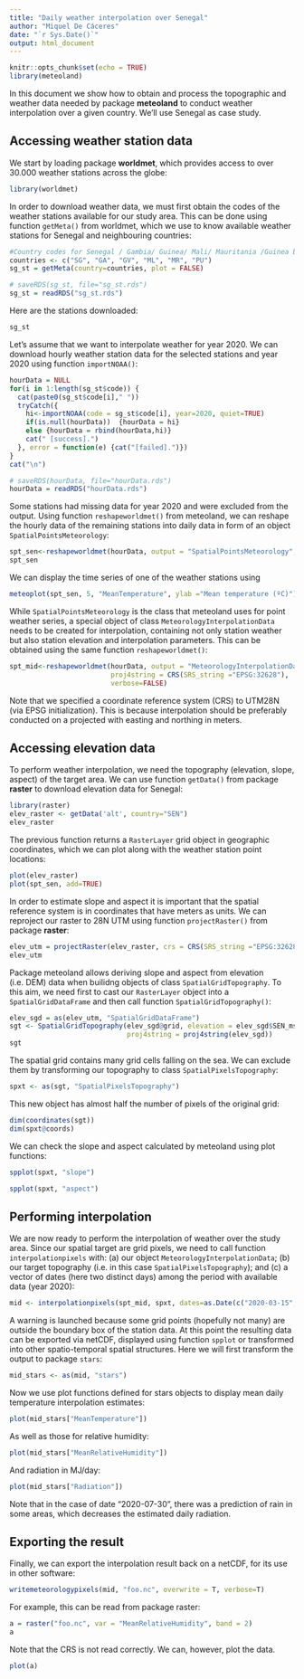 ```yaml
---
title: "Daily weather interpolation over Senegal"
author: "Miquel De Cáceres"
date: "`r Sys.Date()`"
output: html_document
---
```


```r
knitr::opts_chunk$set(echo = TRUE)
library(meteoland)
```

In this document we show how to obtain and process the topographic and weather data needed by package **meteoland** to conduct weather interpolation over a given country. We'll use Senegal as case study.

## Accessing weather station data

We start by loading package **worldmet**, which provides access to over 30.000 weather stations across the globe:
```r
library(worldmet)
```
In order to download weather data, we must first obtain the codes of the weather stations available for our study area. This can be done using function `getMeta()` from worldmet, which we use to know available weather stations for Senegal and neighbouring countries:
```r
#Country codes for Senegal / Gambia/ Guinea/ Mali/ Mauritania /Guinea bissau
countries <- c("SG", "GA", "GV", "ML", "MR", "PU")
sg_st = getMeta(country=countries, plot = FALSE) 
```

```r
# saveRDS(sg_st, file="sg_st.rds")
sg_st = readRDS("sg_st.rds")
```
Here are the stations downloaded:
```r
sg_st
```

Let's assume that we want to interpolate weather for year 2020. We can download hourly weather station data for the selected stations and year 2020 using function `importNOAA()`:
```r
hourData = NULL
for(i in 1:length(sg_st$code)) {
  cat(paste0(sg_st$code[i]," "))
  tryCatch({
    hi<-importNOAA(code = sg_st$code[i], year=2020, quiet=TRUE)
    if(is.null(hourData))  {hourData = hi}
    else {hourData = rbind(hourData,hi)}
    cat(" [success].")
  }, error = function(e) {cat("[failed].")})
}
cat("\n")
```
```r
# saveRDS(hourData, file="hourData.rds")
hourData = readRDS("hourData.rds")
```

Some stations had missing data for year 2020 and were excluded from the output. Using function `reshapeworldmet()` from meteoland, we can reshape the hourly data of the remaining stations into daily data in form of an object `SpatialPointsMeteorology`:
```r
spt_sen<-reshapeworldmet(hourData, output = "SpatialPointsMeteorology", verbose=FALSE)
spt_sen
```

We can display the time series of one of the weather stations using
```r
meteoplot(spt_sen, 5, "MeanTemperature", ylab ="Mean temperature (ºC)")
```

While `SpatialPointsMeteorology` is the class that meteoland uses for point weather series, a special object of class `MeteorologyInterpolationData` needs to be created for interpolation, containing not only station weather but also station elevation and interpolation parameters. This can be obtained using the same function `reshapeworldmet()`:

```r
spt_mid<-reshapeworldmet(hourData, output = "MeteorologyInterpolationData", 
                         proj4string = CRS(SRS_string ="EPSG:32628"),
                         verbose=FALSE)
```

Note that we specified a coordinate reference system (CRS) to UTM28N (via EPSG initialization). This is because interpolation should be preferably conducted on a projected  with easting and northing in meters.

## Accessing elevation data

To perform weather interpolation, we need the topography (elevation, slope, aspect) of the target area. We can use function `getData()` from package **raster** to download elevation data for Senegal:
```r
library(raster)
elev_raster <- getData('alt', country="SEN")
elev_raster
```
The previous function returns a `RasterLayer` grid object in geographic coordinates, which we can plot along with the weather station point locations:
```r
plot(elev_raster)
plot(spt_sen, add=TRUE)
```

In order to estimate slope and aspect it is important that the spatial reference system is in coordinates that have meters as units. We can reproject our raster to 28N UTM using function `projectRaster()` from package **raster**:
```r
elev_utm = projectRaster(elev_raster, crs = CRS(SRS_string ="EPSG:32628"))
elev_utm
```
Package meteoland allows deriving slope and aspect from elevation (i.e. DEM) data when builidng objects of class `SpatialGridTopography`. To this aim, we need first to cast our `RasterLayer` object into a `SpatialGridDataFrame` and then call function `SpatialGridTopography()`:
```r
elev_sgd = as(elev_utm, "SpatialGridDataFrame")
sgt <- SpatialGridTopography(elev_sgd@grid, elevation = elev_sgd$SEN_msk_alt, 
                             proj4string = proj4string(elev_sgd))
sgt
```
The spatial grid contains many grid cells falling on the sea. We can exclude them by transforming our topography to class `SpatialPixelsTopography`:

```r
spxt <- as(sgt, "SpatialPixelsTopography")
```
This new object has almost half the number of pixels of the original grid:
```r
dim(coordinates(sgt))
dim(spxt@coords)
```
We can check the slope and aspect calculated by meteoland using plot functions:
```r
spplot(spxt, "slope")
```

```r
spplot(spxt, "aspect")
```

## Performing interpolation

We are now ready to perform the interpolation of weather over the study area. Since our spatial target are grid pixels, we need to call function `interpolationpixels` with: (a) our object `MeteorologyInterpolationData`; (b) our target topography (i.e. in this case `SpatialPixelsTopography`); and (c) a vector of dates (here two distinct days) among the period with available data (year 2020):
```r
mid <- interpolationpixels(spt_mid, spxt, dates=as.Date(c("2020-03-15", "2020-07-30")))
```
A warning is launched because some grid points (hopefully not many) are outside the boundary box of the station data. At this point the resulting data can be exported via netCDF, displayed using function `spplot` or transformed into other spatio-temporal spatial structures. Here we will first transform the output to package `stars`:

```r
mid_stars <- as(mid, "stars")
```
Now we use plot functions defined for stars objects to display mean daily temperature interpolation estimates:
```r
plot(mid_stars["MeanTemperature"])
```

As well as those for relative humidity:
```r
plot(mid_stars["MeanRelativeHumidity"])
```

And radiation in MJ/day:
```r
plot(mid_stars["Radiation"])
```
Note that in the case of date "2020-07-30", there was a prediction of rain in some areas, which decreases the estimated daily radiation.

## Exporting the result
Finally, we can export the interpolation result back on a netCDF, for its use in other software:
```r
writemeteorologypixels(mid, "foo.nc", overwrite = T, verbose=T)
```

For example, this can be read from package raster:
```r
a = raster("foo.nc", var = "MeanRelativeHumidity", band = 2)
a
```
Note that the CRS is not read correctly. We can, however, plot the data.
```r
plot(a)
```

